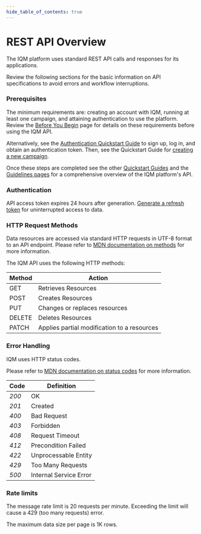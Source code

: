 ```yaml
---
hide_table_of_contents: true
---
```


# REST API Overview

The IQM platform uses standard REST API calls and responses for its applications. 

Review the following sections for the basic information on API specifications to avoid errors and workflow interruptions. 

### Prerequisites 

The minimum requirements are: creating an account with IQM, running at least one campaign, and attaining authentication to use the platform. Review the [Before You Begin](/docs/Getting%20Started/Before-You-Begin) page for details on these requirements before using the IQM API. 

Alternatively, see the [Authentication Quickstart Guide](/docs/Quickstart%20Guides/Authentication-Quickstart-Guide) to sign up, log in, and obtain an authentication token. Then, see the Quickstart Guide for [creating a new campaign](/docs/Quickstart%20Guides/Upload-Creative-and-Create-a-Campaign-API-Quickstart-Guide). 

Once these steps are completed see the other [Quickstart Guides](/docs/Quickstart%20Guides/) and the [Guidelines pages](/docs/Guidelines/) for a comprehensive overview of the IQM platform's API. 

### Authentication

API access token expires 24 hours after generation. [Generate a refresh token](/docs/Quickstart%20Guides/Authentication-Quickstart-Guide#refresh-token) for uninterrupted access to data.

### HTTP Request Methods

Data resources are accessed via standard HTTP requests in UTF-8 format to an API endpoint. Please refer to [MDN documentation on methods](https://developer.mozilla.org/en-US/docs/Web/HTTP/Methods) for more information. 

 The IQM API uses the following HTTP methods:

| Method | Action |
|---|---|
| <span class="badge badge--primary">GET</span> | Retrieves Resources |
| <span class="badge badge--success">POST</span> | Creates Resources |
| <span class="badge badge--warning">PUT</span> | Changes or replaces resources |
| <span class="badge badge--danger">DELETE</span> | Deletes Resources |
| <span class="badge badge--info">PATCH</span> | Applies partial modification to a resources |

### Error Handling 

IQM uses HTTP status codes.

Please refer to [MDN documentation on status codes](https://developer.mozilla.org/en-US/docs/Web/HTTP/Status) for more information. 

| Code | Definition |
| ---  |--- |
| <var>200</var> | OK |
| <var>201</var> | Created |
| <var>400</var> | Bad Request |
| <var>403</var> | Forbidden |
| <var>408</var> | Request Timeout |
| <var>412</var> | Precondition Failed |
| <var>422</var> | Unprocessable Entity |
| <var>429</var> | Too Many Requests |
| <var>500</var> | Internal Service Error|

### Rate limits

The message rate limit is 20 requests per minute. Exceeding the limit will cause a 429 (too many requests) error.

The maximum data size per page is 1K rows.
